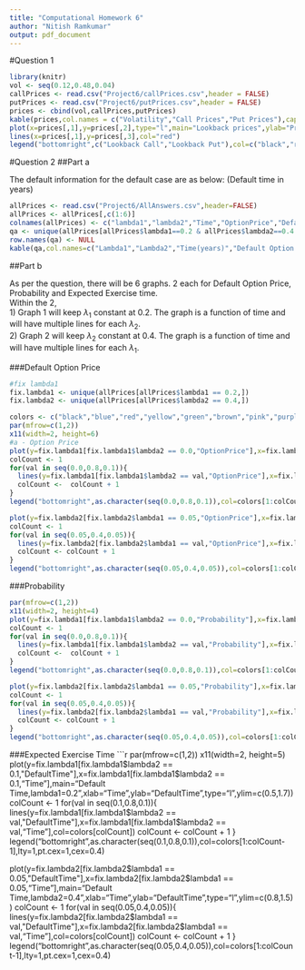 ```yaml
---
title: "Computational Homework 6"
author: "Nitish Ramkumar"
output: pdf_document
---
```


#Question 1

```r
library(knitr)
vol <- seq(0.12,0.48,0.04)
callPrices <- read.csv("Project6/callPrices.csv",header = FALSE)
putPrices <- read.csv("Project6/putPrices.csv",header = FALSE)
prices <- cbind(vol,callPrices,putPrices)
kable(prices,col.names = c("Volatility","Call Prices","Put Prices"),caption="Lookback Prices")
plot(x=prices[,1],y=prices[,2],type="l",main="Lookback prices",ylab="Prices",xlab="Volatility")
lines(x=prices[,1],y=prices[,3],col="red")
legend("bottomright",c("Lookback Call","Lookback Put"),col=c("black","red"),lty=1)
```

#Question 2
##Part a  
  
The default information for the default case are as below: (Default time in years)

```r
allPrices <- read.csv("Project6/AllAnswers.csv",header=FALSE)
allPrices <- allPrices[,c(1:6)]
colnames(allPrices) <- c("lambda1","lambda2","Time","OptionPrice","DefaultTime","Probability")
qa <- unique(allPrices[allPrices$lambda1==0.2 & allPrices$lambda2==0.4 & allPrices$Time==5,])
row.names(qa) <- NULL
kable(qa,col.names=c("Lambda1","Lambda2","Time(years)","Default Option Price","Expected Exercise Time","Probability"))

```

##Part b  
  
As per the question, there will be 6 graphs. 2 each for Default Option Price, Probability and Expected Exercise time.    
Within the 2,  
1) Graph 1 will keep ${\lambda}_1$ constant at 0.2. The graph is a function of time and will have multiple lines for each ${\lambda}_2$.  
2) Graph 2 will keep ${\lambda}_2$ constant at 0.4. The graph is a function of time and will have multiple lines for each ${\lambda}_1$.  
  
  

###Default Option Price
```r
#fix lambda1
fix.lambda1 <- unique(allPrices[allPrices$lambda1 == 0.2,])
fix.lambda2 <- unique(allPrices[allPrices$lambda2 == 0.4,])

colors <- c("black","blue","red","yellow","green","brown","pink","purple","orange")
par(mfrow=c(1,2))
x11(width=2, height=6)
#a - Option Price
plot(y=fix.lambda1[fix.lambda1$lambda2 == 0.0,"OptionPrice"],x=fix.lambda1[fix.lambda1$lambda2 == 0.0,"Time"],main="Option price, lambda1=0.2",xlab="Time",ylab="OptionPrice",type="l",ylim=c(1000,5000))
colCount <- 1
for(val in seq(0.0,0.8,0.1)){
  lines(y=fix.lambda1[fix.lambda1$lambda2 == val,"OptionPrice"],x=fix.lambda1[fix.lambda1$lambda2 == val,"Time"],col=colors[colCount])
  colCount <-  colCount + 1
}
legend("bottomright",as.character(seq(0.0,0.8,0.1)),col=colors[1:colCount-1],lty=1,pt.cex=1,cex=0.5)

plot(y=fix.lambda2[fix.lambda2$lambda1 == 0.05,"OptionPrice"],x=fix.lambda2[fix.lambda2$lambda1 == 0.05,"Time"],main="Option price, lambda2=0.4",xlab="Time",ylab="OptionPrice",type="l",ylim=c(3000,5500))
colCount <- 1
for(val in seq(0.05,0.4,0.05)){
  lines(y=fix.lambda2[fix.lambda2$lambda1 == val,"OptionPrice"],x=fix.lambda2[fix.lambda2$lambda1 == val,"Time"],col=colors[colCount])
  colCount <- colCount + 1
}
legend("bottomright",as.character(seq(0.05,0.4,0.05)),col=colors[1:colCount-1],lty=1,pt.cex=1,cex=0.5)
``` 
  
###Probability
```r
par(mfrow=c(1,2))
x11(width=2, height=4)
plot(y=fix.lambda1[fix.lambda1$lambda2 == 0.0,"Probability"],x=fix.lambda1[fix.lambda1$lambda2 == 0.0,"Time"],main="Probability, lambda1=0.2",xlab="Time",ylab="Probability",type="l",ylim=c(0.2,1))
colCount <- 1
for(val in seq(0.0,0.8,0.1)){
  lines(y=fix.lambda1[fix.lambda1$lambda2 == val,"Probability"],x=fix.lambda1[fix.lambda1$lambda2 == val,"Time"],col=colors[colCount])
  colCount <-  colCount + 1
}
legend("bottomright",as.character(seq(0.0,0.8,0.1)),col=colors[1:colCount-1],lty=1,pt.cex=1,cex=0.4)

plot(y=fix.lambda2[fix.lambda2$lambda1 == 0.05,"Probability"],x=fix.lambda2[fix.lambda2$lambda1 == 0.05,"Time"],main="Probability, lambda2=0.4",xlab="Time",ylab="Probability",type="l",ylim=c(0.73,1))
colCount <- 1
for(val in seq(0.05,0.4,0.05)){
  lines(y=fix.lambda2[fix.lambda2$lambda1 == val,"Probability"],x=fix.lambda2[fix.lambda2$lambda1 == val,"Time"],col=colors[colCount])
  colCount <- colCount + 1
}
legend("bottomright",as.character(seq(0.05,0.4,0.05)),col=colors[1:colCount-1],lty=1,pt.cex=1,cex=0.4)
```
  
###Expected Exercise Time
```r
par(mfrow=c(1,2))
x11(width=2, height=5)
plot(y=fix.lambda1[fix.lambda1$lambda2 == 0.1,"DefaultTime"],x=fix.lambda1[fix.lambda1$lambda2 == 0.1,"Time"],main="Default Time,lambda1=0.2",xlab="Time",ylab="DefaultTime",type="l",ylim=c(0.5,1.7))
colCount <- 1
for(val in seq(0.1,0.8,0.1)){
  lines(y=fix.lambda1[fix.lambda1$lambda2 == val,"DefaultTime"],x=fix.lambda1[fix.lambda1$lambda2 == val,"Time"],col=colors[colCount])
  colCount <-  colCount + 1
}
legend("bottomright",as.character(seq(0.1,0.8,0.1)),col=colors[1:colCount-1],lty=1,pt.cex=1,cex=0.4)

plot(y=fix.lambda2[fix.lambda2$lambda1 == 0.05,"DefaultTime"],x=fix.lambda2[fix.lambda2$lambda1 == 0.05,"Time"],main="Default Time,lambda2=0.4",xlab="Time",ylab="DefaultTime",type="l",ylim=c(0.8,1.5))
colCount <- 1
for(val in seq(0.05,0.4,0.05)){
  lines(y=fix.lambda2[fix.lambda2$lambda1 == val,"DefaultTime"],x=fix.lambda2[fix.lambda2$lambda1 == val,"Time"],col=colors[colCount])
  colCount <- colCount + 1
}
legend("bottomright",as.character(seq(0.05,0.4,0.05)),col=colors[1:colCount-1],lty=1,pt.cex=1,cex=0.4)
